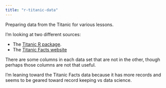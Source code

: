```yaml
---
title: "r-titanic-data"
---
```


Preparing data from the Titanic for various lessons.

I'm looking at two different sources:

- The [Titanic R package](https://github.com/paulhendricks/titanic).
- The [Titanic Facts website](https://titanicfacts.net/titanic-passenger-list/)

There are some columns in each data set that are not in the other, though perhaps those columns are not that useful.

I'm leaning toward the Titanic Facts data because it has more records and seems to be geared toward record keeping vs data science.

